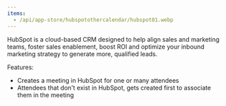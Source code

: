 ```yaml
---
items:
  - /api/app-store/hubspotothercalendar/hubspot01.webp
---
```


<Slider items={items} />

HubSpot is a cloud-based CRM designed to help align sales and marketing teams, foster sales enablement, boost ROI and optimize your inbound marketing strategy to generate more, qualified leads.

Features:

- Creates a meeting in HubSpot for one or many attendees
- Attendees that don't exist in HubSpot, gets created first to associate them in the meeting
